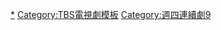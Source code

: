 {{Navbox
|name       = 週四連續劇9
|state      = <includeonly>collapsed</includeonly>
|titlestyle = {{jptvclr|tbs}}
|title      = [[TBS电视台]]联播网（[[日本新闻网|JNN]]）[[週四連續劇9]]
|image      = 
|groupstyle = {{jptvclr|tbs}}
|listclass = hlist
|group1 = 2011年－
|list1  =  * {{Navbox|child|groupstyle = {{jptvclr||tbs}}
 |group1 = 2011年
 |list1 = * [[逃亡～為了所愛的你]]

 |group2 = 2012年
 |list2 = * [[幸福送行者|-{zh-tw:幸福送行者;zh-hk:新丁禮儀師;zh-mo:新丁禮儀師;zh-cn:最完美的人生终点;}-]]
* [[爸爸偶像|-{zh-tw:偶像爸爸;zh-hk:爸爸偶像;zh-mo:爸爸偶像;zh-cn:爸爸偶像;}-]]
* [[Beginners!]]
* {{link-ja|Resident～五名實習醫生|レジデント〜5人の研修医}}

 |group3 = 2013年
 |list3 = * {{link-ja|機場地勤特攻隊|あぽやん}}
* [[破案蜥蜴|-{zh-tw:破案蜥蜴;zh-hk:潛入偵探蜥蜴;zh-mo:潛入偵探蜥蜴;zh-cn:潜入侦探蜥蜴;}-]]
* [[歌舞伎華之戀]]
* [[丈夫的女朋友]]

 |group4 = 2014年
 |list4 = * [[Dr.DMAT]]
* [[MOZU|-{zh-tw:吶喊正義;zh-hk:MOZU Season1～百舌吶喊的夜晚～;zh-mo:MOZU Season1～百舌吶喊的夜晚～;zh-cn:MOZU Season1～百舌吶喊的夜晚～;}-]]
* [[同窗生～人三次戀愛～|-{zh-tw:同學會後愛上你;zh-hk:同窗生～人三次戀愛～;zh-mo:同窗生～人三次戀愛～;zh-cn:同窗生～人三次恋爱～;}-]]
* [[MOZU|-{zh-tw:吶喊正義2;zh-hk:MOZU Season2～幻之翼～;zh-mo:MOZU Season2～幻之翼～;zh-cn:MOZU Season2～幻之翼～;}-]]
* {{link-ja|媽媽和爸爸生存的理由|ママとパパが生きる理由。}}

 |group5 = 2015年
 |list5 = * {{link-ja|美麗陷阱～殘花繚亂～|美しき罠〜残花繚乱〜}} - [[脫黑～不再當黑社會～]]
* [[37.5℃的眼淚]]

}}
}}<noinclude>
[[Category:週四連續劇9|*]]
[[Category:TBS電視劇模板]]
</noinclude><includeonly>
[[Category:週四連續劇9]]
</includeonly>